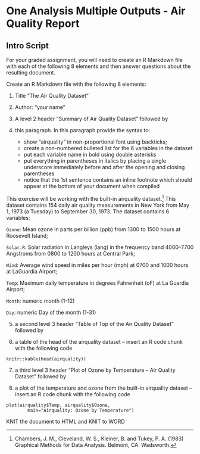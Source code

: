 # One Analysis Multiple Outputs - Air Quality Report {#airqualex}

## Intro Script

For your graded assignment, you will need to create an R Markdown file with each of the following 8 elements and then answer questions about the resulting document.

Create an R Markdown file with the following 8 elements:

1. Title “The Air Quality Dataset”

2. Author: “your name”

3. A level 2 header “Summary of Air Quality Dataset” followed by

4. this paragraph. In this paragraph provide the syntax to:

    * show “airquality” in non-proportional font using backticks;
    * create a non-numbered bulleted list for the 6 variables in the dataset
    * put each variable name in bold using double asterisks
    * put everything in parentheses in italics by placing a single underscore immediately before and after the opening and closing parentheses
    * notice that the 1st sentence contains an inline footnote which should appear at the bottom of your document when compiled

This exercise will be working with the built-in airquality dataset.^[ Chambers, J. M., Cleveland, W. S., Kleiner, B. and Tukey, P. A. (1983) Graphical Methods for Data Analysis. Belmont, CA: Wadsworth.] This dataset contains 154 daily air quality measurements in New York from May 1, 1973 (a Tuesday) to September 30, 1973. The dataset contains 6 variables:

`Ozone`: Mean ozone in parts per billion (ppb) from 1300 to 1500 hours at Roosevelt Island;

`Solar.R`: Solar radiation in Langleys (lang) in the frequency band 4000–7700 Angstroms from 0800 to 1200 hours at Central Park;

`Wind`: Average wind speed in miles per hour (mph) at 0700 and 1000 hours at LaGuardia Airport;

`Temp`: Maximum daily temperature in degrees Fahrenheit (oF) at La Guardia Airport;

`Month`: numeric month (1-12)

`Day`: numeric Day of the month (1-31)

5. a second level 3 header “Table of Top of the Air Quality Dataset” followed by

6. a table of the head of the airquality dataset – insert an R code chunk with the following code

```
knitr::kable(head(airquality))
```

7. a third level 3 header “Plot of Ozone by Temperature – Air Quality Dataset” followed by

8. a plot of the temperature and ozone from the built-in airquality dataset – insert an R code chunk with the following code

```
plot(airquality$Temp, airquality$Ozone, 
        main="Airquality: Ozone by Temperature")
```

KNIT the document to HTML and KNIT to WORD 


